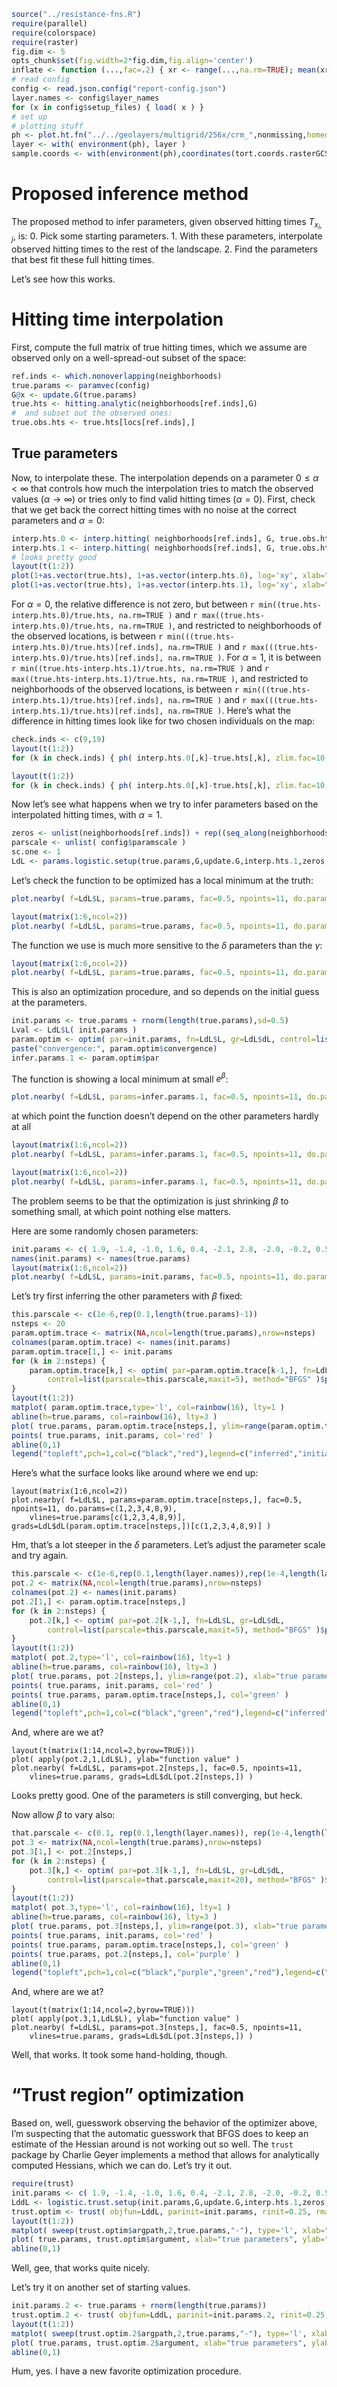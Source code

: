 ```r
source("../resistance-fns.R")
require(parallel)
require(colorspace)
require(raster)
fig.dim <- 5
opts_chunk$set(fig.width=2*fig.dim,fig.align='center')
inflate <- function (...,fac=.2) { xr <- range(...,na.rm=TRUE); mean(xr) + (1+fac) * (xr-mean(xr)) }
# read config
config <- read.json.config("report-config.json")
layer.names <- config$layer_names
for (x in config$setup_files) { load( x ) }
# set up 
# plotting stuff
ph <- plot.ht.fn("../../geolayers/multigrid/256x/crm_",nonmissing,homedir="../..",default.par.args=list(mar=c(3,3,3,3)+.1))
layer <- with( environment(ph), layer )
sample.coords <- with(environment(ph),coordinates(tort.coords.rasterGCS))
```

Proposed inference method
=========================

The proposed method to infer parameters, given observed hitting times $T_{x_i,j}$,
is:
0. Pick some starting parameters.
1. With these parameters, interpolate observed hitting times to the rest of the landscape.
2. Find the parameters that best fit these full hitting times.

Let's see how this works.

Hitting time interpolation
==========================

First, compute the full matrix of true hitting times, which we assume are observed only on a well-spread-out subset of the space:
```r
ref.inds <- which.nonoverlapping(neighborhoods)
true.params <- paramvec(config)
G@x <- update.G(true.params)
true.hts <- hitting.analytic(neighborhoods[ref.inds],G)
#  and subset out the observed ones:
true.obs.hts <- true.hts[locs[ref.inds],]
```

True parameters
---------------

Now, to interpolate these.
The interpolation depends on a parameter $0 \le \alpha < \infty$
that controls how much the interpolation tries to match the observed values ($\alpha \to \infty$)
or tries only to find valid hitting times ($\alpha=0$).
First, check that we get back the correct hitting times with no noise at the correct parameters and $\alpha=0$:
```r
interp.hts.0 <- interp.hitting( neighborhoods[ref.inds], G, true.obs.hts, obs.locs=locs[ref.inds], alpha=0 )
interp.hts.1 <- interp.hitting( neighborhoods[ref.inds], G, true.obs.hts, obs.locs=locs[ref.inds], alpha=1 )
# looks pretty good
layout(t(1:2))
plot(1+as.vector(true.hts), 1+as.vector(interp.hts.0), log='xy', xlab="true hitting times", ylab="interpolated hitting times", main=expression(alpha==0)); abline(0,1)
plot(1+as.vector(true.hts), 1+as.vector(interp.hts.1), log='xy', xlab="true hitting times", ylab="interpolated hitting times", main=expression(alpha==1)); abline(0,1)
```
For $\alpha=0$, the relative difference is not zero, but between 
`r min((true.hts-interp.hts.0)/true.hts, na.rm=TRUE )`
and
`r max((true.hts-interp.hts.0)/true.hts, na.rm=TRUE )`,
and restricted to neighborhoods of the observed locations, is between
`r min(((true.hts-interp.hts.0)/true.hts)[ref.inds], na.rm=TRUE )`
and
`r max(((true.hts-interp.hts.0)/true.hts)[ref.inds], na.rm=TRUE )`.
For $\alpha=1$, it is between
`r min((true.hts-interp.hts.1)/true.hts, na.rm=TRUE )`
and
`r max((true.hts-interp.hts.1)/true.hts, na.rm=TRUE )`,
and restricted to neighborhoods of the observed locations, is between
`r min(((true.hts-interp.hts.1)/true.hts)[ref.inds], na.rm=TRUE )`
and
`r max(((true.hts-interp.hts.1)/true.hts)[ref.inds], na.rm=TRUE )`.
Here's what the difference in hitting times look like for two chosen individuals on the map:
```r
check.inds <- c(9,19)
layout(t(1:2))
for (k in check.inds) { ph( interp.hts.0[,k]-true.hts[,k], zlim.fac=10, main=expression(paste("difference, ", alpha==0)) ) }
```
```r
layout(t(1:2))
for (k in check.inds) { ph( interp.hts.0[,k]-true.hts[,k], zlim.fac=10, main=expression(paste("difference, ", alpha==0)) ) }
```

Now let's see what happens when we try to infer parameters
based on the interpolated hitting times, with $\alpha=1$.
```r
zeros <- unlist(neighborhoods[ref.inds]) + rep((seq_along(neighborhoods[ref.inds])-1)*nrow(G),sapply(neighborhoods[ref.inds],length))
parscale <- unlist( config$paramscale )
sc.one <- 1
LdL <- params.logistic.setup(true.params,G,update.G,interp.hts.1,zeros,sc.one,layers,transfn,valfn,ndelta,ngamma)
```
Let's check the function to be optimized has a local minimum at the truth:
```r
plot.nearby( f=LdL$L, params=true.params, fac=0.5, npoints=11, do.params=1 )
```
```r
layout(matrix(1:6,ncol=2))
plot.nearby( f=LdL$L, params=true.params, fac=0.5, npoints=11, do.params=2:7 )
```
The function we use is much more sensitive to the $\delta$ parameters than the $\gamma$:
```r
layout(matrix(1:6,ncol=2))
plot.nearby( f=LdL$L, params=true.params, fac=0.5, npoints=11, do.params=8:13 )
```

This is also an optimization procedure,
and so depends on the initial guess at the parameters.
```r
init.params <- true.params + rnorm(length(true.params),sd=0.5)
Lval <- LdL$L( init.params )
param.optim <- optim( par=init.params, fn=LdL$L, gr=LdL$dL, control=list(parscale=parscale,fnscale=max(1,abs(Lval)/10),maxit=100), method="BFGS" )
paste("convergence:", param.optim$convergence)
infer.params.1 <- param.optim$par
```
The function is showing a local minimum at small $e^\beta$:
```r
plot.nearby( f=LdL$L, params=infer.params.1, fac=0.5, npoints=11, do.params=1, vlines=true.params[1] )
```
at which point the function doesn't depend on the other parameters hardly at all
```r
layout(matrix(1:6,ncol=2))
plot.nearby( f=LdL$L, params=infer.params.1, fac=0.5, npoints=11, do.params=2:7, vlines=true.params[2:7] )
```
```r
layout(matrix(1:6,ncol=2))
plot.nearby( f=LdL$L, params=infer.params.1, fac=0.5, npoints=11, do.params=8:13, vlines=true.params[8:13] )
```
The problem seems to be that the optimization is just shrinking $\beta$ to something small,
at which point nothing else matters.

Here are some randomly chosen parameters:
```r
init.params <- c( 1.9, -1.4, -1.0, 1.6, 0.4, -2.1, 2.8, -2.0, -0.2, 0.5, -0.5, -2.1, -0.9 )
names(init.params) <- names(true.params)
layout(matrix(1:6,ncol=2))
plot.nearby( f=LdL$L, params=init.params, fac=0.5, npoints=11, do.params=c(1,2,3,4,8,9), vlines=true.params[c(1,2,3,4,8,9)], grads=LdL$dL(init.params)[c(1,2,3,4,8,9)] )
```

Let's try first inferring the other parameters with $\beta$ fixed:
```r
this.parscale <- c(1e-6,rep(0.1,length(true.params)-1))
nsteps <- 20
param.optim.trace <- matrix(NA,ncol=length(true.params),nrow=nsteps)
colnames(param.optim.trace) <- names(init.params)
param.optim.trace[1,] <- init.params
for (k in 2:nsteps) {
    param.optim.trace[k,] <- optim( par=param.optim.trace[k-1,], fn=LdL$L, gr=LdL$dL, 
        control=list(parscale=this.parscale,maxit=5), method="BFGS" )$par
}
layout(t(1:2))
matplot( param.optim.trace,type='l', col=rainbow(16), lty=1 )
abline(h=true.params, col=rainbow(16), lty=3 )
plot( true.params, param.optim.trace[nsteps,], ylim=range(param.optim.trace), xlab="true parameters", ylab="inferred parameters" )
points( true.params, init.params, col='red' )
abline(0,1)
legend("topleft",pch=1,col=c("black","red"),legend=c("inferred","initial"))
```

Here's what the surface looks like around where we end up:
```param_optim_trace_res
layout(matrix(1:6,ncol=2))
plot.nearby( f=LdL$L, params=param.optim.trace[nsteps,], fac=0.5, npoints=11, do.params=c(1,2,3,4,8,9), 
    vlines=true.params[c(1,2,3,4,8,9)], grads=LdL$dL(param.optim.trace[nsteps,])[c(1,2,3,4,8,9)] )
```

Hm, that's a lot steeper in the $\delta$ parameters.
Let's adjust the parameter scale and try again.
```r
this.parscale <- c(1e-6,rep(0.1,length(layer.names)),rep(1e-4,length(layer.names)))
pot.2 <- matrix(NA,ncol=length(true.params),nrow=nsteps)
colnames(pot.2) <- names(init.params)
pot.2[1,] <- param.optim.trace[nsteps,]
for (k in 2:nsteps) {
    pot.2[k,] <- optim( par=pot.2[k-1,], fn=LdL$L, gr=LdL$dL, 
        control=list(parscale=this.parscale,maxit=5), method="BFGS" )$par
}
layout(t(1:2))
matplot( pot.2,type='l', col=rainbow(16), lty=1 )
abline(h=true.params, col=rainbow(16), lty=3 )
plot( true.params, pot.2[nsteps,], ylim=range(pot.2), xlab="true parameters", ylab="inferred parameters" )
points( true.params, init.params, col='red' )
points( true.params, param.optim.trace[nsteps,], col='green' )
abline(0,1)
legend("topleft",pch=1,col=c("black","green","red"),legend=c("inferred","first round","initial"))
```

And, where are we at?
```param_optim_trace_res_2
layout(t(matrix(1:14,ncol=2,byrow=TRUE)))
plot( apply(pot.2,1,LdL$L), ylab="function value" )
plot.nearby( f=LdL$L, params=pot.2[nsteps,], fac=0.5, npoints=11, 
    vlines=true.params, grads=LdL$dL(pot.2[nsteps,]) )
```
Looks pretty good.  One of the parameters is still converging, but heck.


Now allow $\beta$ to vary also:
```r
that.parscale <- c(0.1, rep(0.1,length(layer.names)), rep(1e-4,length(layer.names)) )
pot.3 <- matrix(NA,ncol=length(true.params),nrow=nsteps)
pot.3[1,] <- pot.2[nsteps,]
for (k in 2:nsteps) {
    pot.3[k,] <- optim( par=pot.3[k-1,], fn=LdL$L, gr=LdL$dL, 
        control=list(parscale=that.parscale,maxit=20), method="BFGS" )$par
}
layout(t(1:2))
matplot( pot.3,type='l', col=rainbow(16), lty=1 )
abline(h=true.params, col=rainbow(16), lty=3 )
plot( true.params, pot.3[nsteps,], ylim=range(pot.3), xlab="true parameters", ylab="inferred parameters" )
points( true.params, init.params, col='red' )
points( true.params, param.optim.trace[nsteps,], col='green' )
points( true.params, pot.2[nsteps,], col='purple' )
abline(0,1)
legend("topleft",pch=1,col=c("black","purple","green","red"),legend=c("inferred","fixed beta 2","fixed beta 1","initial"))
```

And, where are we at?
```param_optim_trace_res_3
layout(t(matrix(1:14,ncol=2,byrow=TRUE)))
plot( apply(pot.3,1,LdL$L), ylab="function value" )
plot.nearby( f=LdL$L, params=pot.3[nsteps,], fac=0.5, npoints=11, 
    vlines=true.params, grads=LdL$dL(pot.3[nsteps,]) )
```

Well, that works.  It took some hand-holding, though.



"Trust region" optimization
===========================

Based on, well, guesswork observing the behavior of the optimizer above,
I'm suspecting that the automatic guesswork that BFGS does to keep an estimate of the Hessian around
is not working out so well.
The `trust` package by Charlie Geyer implements a method that allows for analytically computed Hessians, which we can do.
Let's try it out.
```r
require(trust)
init.params <- c( 1.9, -1.4, -1.0, 1.6, 0.4, -2.1, 2.8, -2.0, -0.2, 0.5, -0.5, -2.1, -0.9 )
LddL <- logistic.trust.setup(init.params,G,update.G,interp.hts.1,zeros,sc.one,layers,transfn,valfn,ndelta,ngamma)
trust.optim <- trust( objfun=LddL, parinit=init.params, rinit=0.25, rmax=5, iterlim=100, blather=TRUE )
layout(t(1:2))
matplot( sweep(trust.optim$argpath,2,true.params,"-"), type='l', xlab="step number", ylab="parameter difference to the truth" )
plot( true.params, trust.optim$argument, xlab="true parameters", ylab="inferred" )
abline(0,1)
```

Well, gee, that works quite nicely.

Let's try it on another set of starting values.
```r
init.params.2 <- true.params + rnorm(length(true.params))
trust.optim.2 <- trust( objfun=LddL, parinit=init.params.2, rinit=0.25, rmax=5, iterlim=100, blather=TRUE )
layout(t(1:2))
matplot( sweep(trust.optim.2$argpath,2,true.params,"-"), type='l', xlab="step number", ylab="parameter difference to the truth" )
plot( true.params, trust.optim.2$argument, xlab="true parameters", ylab="inferred" )
abline(0,1)
```

Hum, yes.  I have a new favorite optimization procedure.
